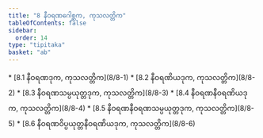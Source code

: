 ```yaml
---
title: "8 နီဝရဏဂေါစ္ဆက, ကုသလတ္တိက"
tableOfContents: false
sidebar:
  order: 14
type: "tipitaka"
basket: "ab"
---
```



<DynamicBreadcrumb />



<TableOfContents>
* [8.1 နီဝရဏဒုက, ကုသလတ္တိက](8/8-1)
* [8.2 နီဝရဏိယဒုက, ကုသလတ္တိက](8/8-2)
* [8.3 နီဝရဏသမ္ပယုတ္တဒုက, ကုသလတ္တိက](8/8-3)
* [8.4 နီဝရဏနီဝရဏိယဒုက, ကုသလတ္တိက](8/8-4)
* [8.5 နီဝရဏနီဝရဏသမ္ပယုတ္တဒုက, ကုသလတ္တိက](8/8-5)
* [8.6 နီဝရဏဝိပ္ပယုတ္တနီဝရဏိယဒုက, ကုသလတ္တိက](8/8-6)
</TableOfContents>